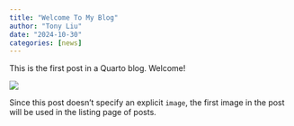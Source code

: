```yaml
---
title: "Welcome To My Blog"
author: "Tony Liu"
date: "2024-10-30"
categories: [news]
---
```


This is the first post in a Quarto blog. Welcome!

![](thumbnail.jpg)

Since this post doesn't specify an explicit `image`, the first image in the post will be used in the listing page of posts.
